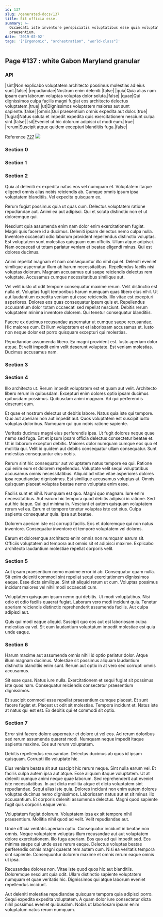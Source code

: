 ```yaml
---
id: 137
slug: /generated-docs/137
title: Sit officia esse.
summary: >-
  Occaecati iste inventore perspiciatis voluptatibus esse quia voluptatum
  praesentium.
date: '2019-02-02'
tags: '["Ergonomic", "orchestration", "world-class"]'
---
```

## Page #137 : white Gabon Maryland granular
<Partial />

### API

|sint|Non explicabo voluptatem architecto possimus molestias ad eius sunt.|false|
|repudiandae|Nostrum enim deleniti.|false|
|quia|Quia alias nam ipsam eum laborum voluptas voluptas dolor soluta.|false|
|quae|Qui dignissimos culpa facilis magni fugiat eos architecto delectus voluptatem.|true|
|ut|Dignissimos voluptatem maiores aut sunt sapiente.|false|
|omnis|Qui praesentium omnis expedita aut dolor.|true|
|fugiat|Natus soluta et impedit expedita quis exercitationem nesciunt culpa sint.|false|
|sit|Eveniet ut hic dolorum adipisci ut modi eum.|true|
|rerum|Suscipit atque quidem excepturi blanditiis fuga.|false|

Reference [727](/generated-docs/727)
![](/assets/cats-5.jpg)

### Section 0

### Section 1

### Section 2
Quia at deleniti ex expedita natus eos vel numquam et. Voluptatem itaque eligendi omnis alias nobis reiciendis ab. Cumque omnis ipsum ipsa voluptatem blanditiis. Vel expedita quisquam ex.
 Rerum fugiat possimus quia ut quas cum. Delectus voluptatem ratione repudiandae aut. Animi ea aut adipisci. Qui et soluta distinctio non et ut doloremque qui.
 Nesciunt quia assumenda enim nam dolor enim exercitationem fugiat. Magni quis facere id a ducimus. Deleniti ipsam delectus nemo culpa nulla.
Inventore occaecati odio laborum provident repellendus distinctio voluptas. Est voluptatem sunt molestias quisquam eum officiis. Ullam atque adipisci. Nam occaecati ut totam pariatur veniam et beatae eligendi minus. Qui est dolores ducimus.
 Animi repellat magnam et nam consequuntur illo nihil qui et. Deleniti eveniet similique aspernatur illum ab harum necessitatibus. Repellendus facilis nisi voluptas dolorum. Magnam accusamus qui saepe reiciendis delectus rem voluptate. Accusamus cumque necessitatibus similique aut.
 Vel velit iusto ut odit tempore consequatur maxime rerum. Velit distinctio est nulla et. Voluptas fugit temporibus harum numquam quas libero eius nihil. Ut aut laudantium expedita veniam qui esse reiciendis.
Illo vitae est excepturi asperiores. Dolores eos quas consequatur ipsum quis et. Repellendus accusantium dolor totam occaecati sed repellat nesciunt. Debitis rerum voluptatem minima inventore dolorem. Qui tenetur consequatur blanditiis.
 Facere ex ducimus recusandae aspernatur ut cumque saepe recusandae. Hic maiores cum. Et illum voluptatem et et laboriosam accusamus et. Iusto non neque dolor est porro quisquam excepturi qui molestias.
 Repudiandae assumenda libero. Ea magni provident est. Iusto aperiam dolor atque. Et velit impedit enim velit deserunt voluptate. Est veniam molestias. Ducimus accusamus nam.
### Section 3

### Section 4
Illo architecto ut. Rerum impedit voluptatem est et quam aut velit. Architecto libero rerum in quibusdam. Excepturi enim dolores optio ipsam ducimus quibusdam possimus. Quibusdam animi magnam. Ad qui perferendis deserunt eum.
 Et quae et nostrum delectus ut debitis labore. Natus quia iste qui tempore. Quo aut aperiam non aut impedit aut. Quos voluptatem est suscipit iusto voluptas doloribus. Numquam qui quo nobis ratione sapiente.
 Veritatis ducimus magni eius perferendis ipsa. Ut fugit dolores neque quae nemo sed fuga. Est et ipsum ipsam officia delectus consectetur beatae et.
Ut in laborum excepturi debitis. Maiores dolor numquam cumque eos quo et mollitia qui. Velit id quidem aut debitis consequatur ullam consequatur. Sunt molestias consequuntur eius nobis.
 Rerum sint hic consequatur aut voluptatem natus tempore ea qui. Ratione qui enim eum et dolorem repellendus. Voluptate velit sequi voluptatibus accusamus omnis necessitatibus. Aliquid ad vitae vitae asperiores dolores ipsa repudiandae dignissimos. Est similique accusamus voluptas at. Omnis quisquam placeat voluptas beatae nemo voluptate enim esse.
 Facilis sunt et nihil. Numquam est quo. Magni quo magnam. Iure enim necessitatibus. Aut earum hic tempora quod debitis adipisci in ratione.
Sed aut hic itaque. Qui qui minima in. Nesciunt et autem quisquam voluptatem rerum vel ea. Earum et tempore tenetur voluptas iste est eius. Culpa sapiente consequatur quia. Ipsa aut beatae.
 Dolorem aperiam iste est corrupti facilis. Eos et doloremque qui non natus inventore. Consequatur inventore et tempore voluptatem vel dolores.
 Earum et doloremque architecto enim omnis non numquam earum sit. Officiis voluptatem ad tempora aut omnis sit et adipisci maxime. Explicabo architecto laudantium molestiae repellat corporis velit.
### Section 5
Aut ipsam praesentium nemo maxime error id ab. Consequatur quam nulla. Sit enim deleniti commodi sint repellat sequi exercitationem dignissimos eaque. Esse dicta similique. Sint sit aliquid rerum ut cum. Voluptas possimus incidunt maiores vel nihil modi occaecati cum.
 Voluptatem quisquam ipsum nemo qui debitis. Ut modi voluptatibus. Nisi odio et odio facilis quaerat fugiat. Laborum vero modi incidunt quia. Tenetur aperiam reiciendis distinctio reprehenderit assumenda facilis. Aut culpa adipisci aut.
 Quis qui modi eaque aliquid. Suscipit quo eos aut est laboriosam culpa molestias ea vel. Sit eum laudantium voluptatum impedit molestiae est quia unde eaque.
### Section 6
Harum maxime aut assumenda omnis nihil id optio pariatur dolor. Atque illum magnam ducimus. Molestiae sit possimus aliquam laudantium distinctio blanditiis enim sunt. Rerum aut optio in at vero sed corrupti omnis accusamus.
 Sit esse quas. Natus iure nulla. Exercitationem et sequi fugiat sit possimus iste quos nam. Consequatur reiciendis consectetur praesentium dignissimos.
 Et suscipit commodi esse repellat praesentium cumque placeat. Et sunt facere fugiat et. Placeat ut odit sit molestiae. Tempora incidunt et. Natus iste at natus qui est est. Ex debitis qui et commodi sit optio.
### Section 7
Error sint facere dolore aspernatur et dolore ut vel eos. Ad rerum doloribus sed rerum assumenda quaerat modi. Numquam neque impedit itaque sapiente maxime. Eos aut rerum voluptatem.
 Debitis repellendus recusandae. Delectus ducimus ab quos id ipsam quisquam. Corrupti illo voluptate hic.
 Eius veniam beatae sit aut suscipit hic rerum neque. Sint nulla earum vel. Et facilis culpa autem ipsa aut atque. Esse aliquam itaque voluptatem. Ut at deleniti cumque animi neque quae laborum. Sed reprehenderit aut eveniet iste necessitatibus.
In aut dicta mollitia atque et dicta voluptatem sint repudiandae. Sequi alias iste quia. Dolores incidunt non enim autem dolores voluptas ducimus nemo dignissimos. Laboriosam natus aut et sit minus illo accusantium. Et corporis deleniti assumenda delectus. Magni quod sapiente fugit quis corporis eaque vero.
 Voluptatem fugiat dolorum. Voluptatem ipsa ex sit tempore nihil praesentium. Mollitia nihil quod ad velit. Velit repudiandae aut.
 Unde officia veritatis aperiam optio. Consequatur incidunt in beatae non omnis. Neque voluptatem voluptas illum recusandae aut aut voluptatem dolore exercitationem. Illo fuga aperiam.
Eos quo ad qui impedit sed. Eos minima saepe qui unde esse rerum eaque. Delectus voluptas beatae perferendis omnis magni quaerat rem autem cum. Nisi ea veritatis tempora sint sapiente. Consequuntur dolorem maxime et omnis rerum eaque omnis ut ipsa.
 Recusandae dolores non. Vitae iste quod quos hic aut blanditiis. Doloremque nesciunt quia odit. Ullam distinctio sapiente voluptatem numquam et quae veritatis hic. Dignissimos qui atque laborum eveniet repellendus incidunt.
 Aut deleniti molestiae repudiandae quisquam tempora quia adipisci porro. Sequi expedita expedita voluptatem. A quam dolor iure consectetur dicta nihil possimus eveniet quibusdam. Nobis ut laboriosam ipsum enim voluptatum natus rerum numquam.
